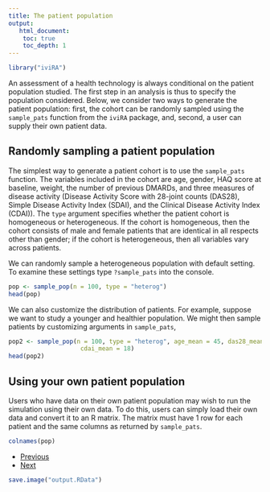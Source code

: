 ```yaml
---
title: The patient population
output: 
   html_document:
    toc: true
    toc_depth: 1
--- 
```


```r
library("iviRA")
```

An assessment of a health technology is always conditional on the patient population studied. The first step in an analysis is thus to specify the population considered. Below, we consider two ways to generate the patient population: first, the cohort can be randomly sampled using the `sample_pats` function from the `iviRA` package, and, second, a user can supply their own patient data. 

## Randomly sampling a patient population 
The simplest way to generate a patient cohort is to use the `sample_pats` function. The variables included in the cohort are age, gender, HAQ score at baseline, weight, the number of previous DMARDs, and three measures of disease activity (Disease Activity
Score with 28-joint counts (DAS28), Simple Disease Activity Index (SDAI), and the Clinical Disease Activity Index (CDAI)). The `type` argument specifies whether the patient cohort is homogeneous or heterogeneous. If the cohort is homogeneous, then the cohort consists of male and female patients that are identical in all respects other than gender; if the cohort is heterogeneous, then all variables vary across patients.

We can randomly sample a heterogeneous population with default setting. To examine these settings type `?sample_pats` into the console. 

```r
pop <- sample_pop(n = 100, type = "heterog")
head(pop)
```

We can also customize the distribution of patients. For example, suppose we want to study a younger and healthier population. We might then sample patients by customizing arguments in `sample_pats`,

```r
pop2 <- sample_pop(n = 100, type = "heterog", age_mean = 45, das28_mean = 4, sdai_mean = 20, 
                    cdai_mean = 18)
head(pop2)
```

## Using your own patient population
Users who have data on their own patient population may wish to run the simulation using their own data. To do this, users can simply load their own data and convert it to an R matrix. The matrix must have 1 row for each patient and the same columns as returned by `sample_pats`.

```r
colnames(pop)
```

<div>
<ul class="pager">
  <li class="previous"><a href="00-intro.html">Previous</a></li>
  <li class="next"><a href="02-tx-seqs.html">Next</a></li>
</ul>
</div>

```r
save.image("output.RData")
```